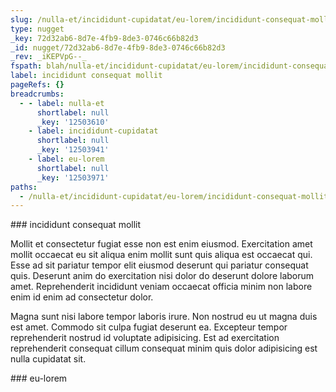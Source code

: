 ```yaml
---
slug: /nulla-et/incididunt-cupidatat/eu-lorem/incididunt-consequat-mollit
type: nugget
_key: 72d32ab6-8d7e-4fb9-8de3-0746c66b82d3
_id: nugget/72d32ab6-8d7e-4fb9-8de3-0746c66b82d3
_rev: _iKEPVpG--_
fspath: blah/nulla-et/incididunt-cupidatat/eu-lorem/incididunt-consequat-mollit.md
label: incididunt consequat mollit
pageRefs: {}
breadcrumbs:
  - - label: nulla-et
      shortlabel: null
      _key: '12503610'
    - label: incididunt-cupidatat
      shortlabel: null
      _key: '12503941'
    - label: eu-lorem
      shortlabel: null
      _key: '12503971'
paths:
  - /nulla-et/incididunt-cupidatat/eu-lorem/incididunt-consequat-mollit
---
```


<NuggetArea>
<Nugget slug="/nulla-et/incididunt-cupidatat/eu-lorem/incididunt-consequat-mollit" type="nugget" _key="72d32ab6-8d7e-4fb9-8de3-0746c66b82d3" _id="nugget/72d32ab6-8d7e-4fb9-8de3-0746c66b82d3" _rev="_iKEPVpG--_" fspath="blah/nulla-et/incididunt-cupidatat/eu-lorem/incididunt-consequat-mollit.md" label="incididunt consequat mollit" paths="/nulla-et/incididunt-cupidatat/eu-lorem/incididunt-consequat-mollit">
<NuggetBody>
### incididunt consequat mollit

Mollit et consectetur fugiat esse non est enim eiusmod. Exercitation amet mollit occaecat eu sit aliqua enim mollit sunt quis aliqua est occaecat qui. Esse ad sit pariatur tempor elit eiusmod deserunt qui pariatur consequat quis. Deserunt anim do exercitation nisi dolor do deserunt dolore laborum amet. Reprehenderit incididunt veniam occaecat officia minim non labore enim id enim ad consectetur dolor.

Magna sunt nisi labore tempor laboris irure. Non nostrud eu ut magna duis est amet. Commodo sit culpa fugiat deserunt ea. Excepteur tempor reprehenderit nostrud id voluptate adipisicing. Est ad exercitation reprehenderit consequat cillum consequat minim quis dolor adipisicing est nulla cupidatat sit.

</NuggetBody>
<Breadcrumbs>
<Crumbs>
<Crumb _key="12503610" label="nulla-et" /><Crumb _key="12503941" label="incididunt-cupidatat" /><Crumb _key="12503971" label="eu-lorem" />
</Crumbs>
</Breadcrumbs>
</Nugget>

<NuggetsInbound>
</NuggetsInbound>
<NuggetsOutbound>
</NuggetsOutbound>
</NuggetArea>
<PassagesInbound>
<Passage direction="inbound" type="passage" _key="12503971" _id="passage/12503971" _rev="_iKEPVpC--A" label="eu-lorem" passage="eu-lorem" fspath="blah/nulla-et/incididunt-cupidatat/eu-lorem" paths="/nulla-et/incididunt-cupidatat/eu-lorem" slug="/nulla-et/incididunt-cupidatat/eu-lorem">
<NuggetBody>
### eu-lorem

</NuggetBody>
<Breadcrumbs>
<Crumbs>
<Crumb _key="12503610" label="nulla-et" /><Crumb _key="12503941" label="incididunt-cupidatat" />
</Crumbs>
</Breadcrumbs>
</Passage>

</PassagesInbound>
<PassagesOutbound>
</PassagesOutbound>